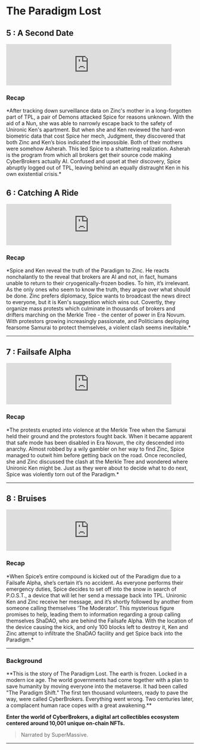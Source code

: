 
# The Paradigm Lost

## 5 : A Second Date

<iframe src="https://anchor.fm/cyberbrokers/embed/episodes/Chapter-5-A-Second-Date-e1jkf09/a-a82n8n9" height="111px" width="444px" frameborder="0" scrolling="no"></iframe>

### Recap

<div style={{color: 'grey'}}>
*After tracking down surveillance data on Zinc's mother in a long-forgotten part of TPL, a pair of Demons attacked Spice for reasons unknown. With the aid of a Nun, she was able to narrowly escape back to the safety of Unironic Ken's apartment. But when she and Ken reviewed the hard-won biometric data that cost Spice her mech, Judgment, they discovered that both Zinc and Ken’s bios indicated the impossible. Both of their mothers were somehow Asherah. This led Spice to a shattering realization. Asherah is the program from which all brokers get their source code making CyberBrokers actually AI. Confused and upset at their discovery, Spice abruptly logged out of TPL, leaving behind an equally distraught Ken in his own existential crisis.*
</div>

## 6 : Catching A Ride

<iframe src="https://anchor.fm/cyberbrokers/embed/episodes/Chapter-6-Catching-A-Ride-e1kon6t/a-a86vs2e" height="111px" width="444px" frameborder="0" scrolling="no"></iframe>

### Recap

<div style={{color: 'grey'}}>
*Spice and Ken reveal the truth of the Paradigm to Zinc. He reacts nonchalantly to the reveal that brokers are AI and not, in fact, humans unable to return to their cryogenically-frozen bodies. To him, it’s irrelevant. As the only ones who seem to know the truth, they argue over what should be done. Zinc prefers diplomacy, Spice wants to broadcast the news direct to everyone, but it is Ken's suggestion which wins out. Covertly, they organize mass protests which culminate in thousands of brokers and drifters marching on the Merkle Tree - the center of power in Era Novum. With protestors growing increasingly passionate, and Politicians deploying fearsome Samurai to protect themselves, a violent clash seems inevitable.*
</div>

---

## 7 : Failsafe Alpha

<iframe src="https://anchor.fm/cyberbrokers/embed/episodes/Chapter-7-Failsafe-Alpha-e1l35ih/a-a88364p" height="111px" width="444px" frameborder="0" scrolling="no"></iframe>

### Recap

<div style={{color: 'grey'}}>
*The protests erupted into violence at the Merkle Tree when the Samurai held their ground and the protestors fought back. When it became apparent that safe mode has been disabled in Era Novum, the city descended into anarchy. Almost robbed by a wily gambler on her way to find Zinc, Spice managed to outwit him before getting back on the road. Once reconciled, she and Zinc discussed the clash at the Merkle Tree and wondered where Unironic Ken might be. Just as they were about to decide what to do next, Spice was violently torn out of the Paradigm.*
</div>

---

## 8 : Bruises

<iframe src="https://anchor.fm/cyberbrokers/embed/episodes/Chapter-8-Bruises-e1lciam/a-a8923lr" height="111px" width="444px" frameborder="0" scrolling="no"></iframe>

### Recap

<div style={{color: 'grey'}}>
*When Spice’s entire compound is kicked out of the Paradigm due to a Failsafe Alpha, she’s certain it’s no accident. As everyone performs their emergency duties, Spice decides to set off into the snow in search of P.O.S.T., a device that will let her send a message back into TPL. Unironic Ken and Zinc receive her message, and it’s shortly followed by another from someone calling themselves ‘The Moderator’. This mysterious figure promises to help, leading them to information regarding a group calling themselves ShaDAO, who are behind the Failsafe Alpha. With the location of the device causing the kick, and only 100 blocks left to destroy it, Ken and Zinc attempt to infiltrate the ShaDAO facility and get Spice back into the Paradigm.*
</div>

---

### Background

<div style={{color: 'salmon'}}>
**This is the story of The Paradigm Lost. The earth is frozen. Locked in a modern ice age. The world governments had come together with a plan to save humanity by moving everyone into the metaverse. It had been called "The Paradigm Shift." The first ten thousand volunteers, ready to pave the way, were called CyberBrokers. Everything went wrong. Two centuries later, a complacent human race copes with a great awakening.**

**Enter the world of CyberBrokers, a digital art collectibles ecosystem centered around 10,001 unique on-chain NFTs.**
</div>

>Narrated by SuperMassive.

---